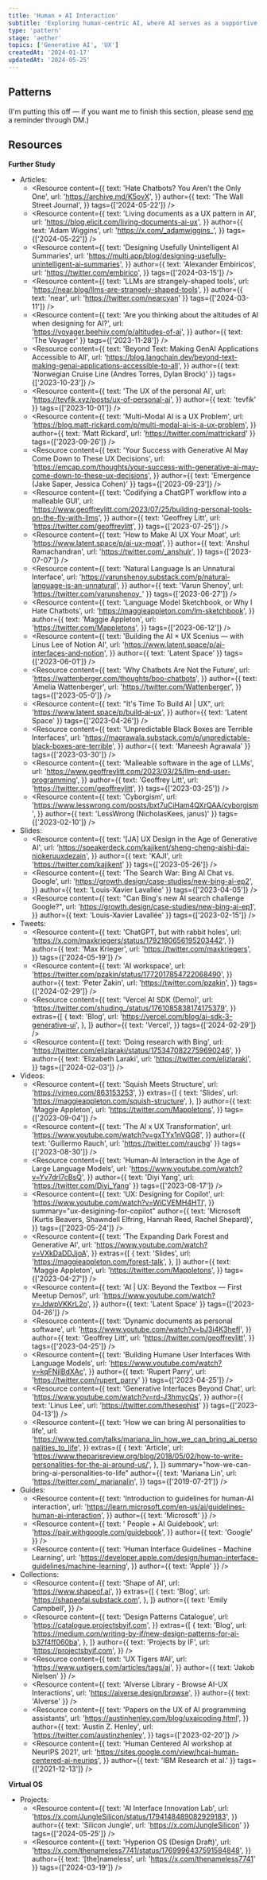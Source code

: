 ```yaml
---
title: 'Human × AI Interaction'
subtitle: 'Exploring human-centric AI, where AI serves as a supportive agent to amplify human capabilities, i.e. AI in the loop'
type: 'pattern'
stage: 'aether'
topics: ['Generative AI', 'UX']
createdAt: '2024-01-17'
updatedAt: '2024-05-25'
---
```


## Patterns

(I'm putting this off — if you want me to finish this section, please send [me](https://twitter.com/thenameless7741) a reminder through DM.)

## Resources

**Further Study**

- Articles:
  - <Resource
      content={{
        text: 'Hate Chatbots? You Aren’t the Only One',
        url: 'https://archive.md/K5ovX',
      }}
      author={{
        text: 'The Wall Street Journal',
      }}
      tags={['2024-05-22']}
    />
  - <Resource
      content={{
        text: 'Living documents as a UX pattern in AI',
        url: 'https://blog.elicit.com/living-documents-ai-ux',
      }}
      author={{
        text: 'Adam Wiggins',
        url: 'https://x.com/_adamwiggins_',
      }}
      tags={['2024-05-22']}
    />
  - <Resource
      content={{
        text: 'Designing Usefully Unintelligent AI Summaries',
        url: 'https://multi.app/blog/designing-usefully-unintelligent-ai-summaries',
      }}
      author={{
        text: 'Alexander Embiricos',
        url: 'https://twitter.com/embirico',
      }}
      tags={['2024-03-15']}
    />
  - <Resource
      content={{
        text: 'LLMs are strangely-shaped tools',
        url: 'https://near.blog/llms-are-strangely-shaped-tools',
      }}
      author={{ text: 'near', url: 'https://twitter.com/nearcyan' }}
      tags={['2024-03-11']}
    />
  - <Resource
      content={{
        text: 'Are you thinking about the altitudes of AI when designing for AI?',
        url: 'https://voyager.beehiiv.com/p/altitudes-of-ai',
      }}
      author={{ text: 'The Voyager' }}
      tags={['2023-11-28']}
    />
  - <Resource
      content={{
        text: 'Beyond Text: Making GenAI Applications Accessible to All',
        url: 'https://blog.langchain.dev/beyond-text-making-genai-applications-accessible-to-all',
      }}
      author={{ text: 'Norwegian Cruise Line (Andres Torres, Dylan Brock)' }}
      tags={['2023-10-23']}
    />
  - <Resource
      content={{
        text: 'The UX of the personal AI',
        url: 'https://tevfik.xyz/posts/ux-of-personal-ai',
      }}
      author={{ text: 'tevfik' }}
      tags={['2023-10-01']}
    />
  - <Resource
      content={{
        text: 'Multi-Modal AI is a UX Problem',
        url: 'https://blog.matt-rickard.com/p/multi-modal-ai-is-a-ux-problem',
      }}
      author={{ text: 'Matt Rickard', url: 'https://twitter.com/mattrickard' }}
      tags={['2023-09-26']}
    />
  - <Resource
      content={{
        text: 'Your Success with Generative AI May Come Down to These UX Decisions',
        url: 'https://emcap.com/thoughts/your-success-with-generative-ai-may-come-down-to-these-ux-decisions',
      }}
      author={{ text: 'Emergence (Jake Saper, Jessica Cohen)' }}
      tags={['2023-09-23']}
    />
  - <Resource
      content={{
        text: 'Codifying a ChatGPT workflow into a malleable GUI',
        url: 'https://www.geoffreylitt.com/2023/07/25/building-personal-tools-on-the-fly-with-llms',
      }}
      author={{
        text: 'Geoffrey Litt',
        url: 'https://twitter.com/geoffreylitt',
      }}
      tags={['2023-07-25']}
    />
  - <Resource
      content={{
        text: 'How to Make AI UX Your Moat',
        url: 'https://www.latent.space/p/ai-ux-moat',
      }}
      author={{
        text: 'Anshul Ramachandran',
        url: 'https://twitter.com/_anshulr',
      }}
      tags={['2023-07-07']}
    />
  - <Resource
      content={{
        text: 'Natural Language Is an Unnatural Interface',
        url: 'https://varunshenoy.substack.com/p/natural-language-is-an-unnatural',
      }}
      author={{ text: 'Varun Shenoy', url: 'https://twitter.com/varunshenoy_' }}
      tags={['2023-06-27']}
    />
  - <Resource
      content={{
        text: 'Language Model Sketchbook, or Why I Hate Chatbots',
        url: 'https://maggieappleton.com/lm-sketchbook',
      }}
      author={{
        text: 'Maggie Appleton',
        url: 'https://twitter.com/Mappletons',
      }}
      tags={['2023-06-12']}
    />
  - <Resource
      content={{
        text: 'Building the AI × UX Scenius — with Linus Lee of Notion AI',
        url: 'https://www.latent.space/p/ai-interfaces-and-notion',
      }}
      author={{ text: 'Latent Space' }}
      tags={['2023-06-01']}
    />
  - <Resource
      content={{
        text: 'Why Chatbots Are Not the Future',
        url: 'https://wattenberger.com/thoughts/boo-chatbots',
      }}
      author={{
        text: 'Amelia Wattenberger',
        url: 'https://twitter.com/Wattenberger',
      }}
      tags={['2023-05-0']}
    />
  - <Resource
      content={{
        text: "It's Time To Build AI | UX",
        url: 'https://www.latent.space/p/build-ai-ux',
      }}
      author={{ text: 'Latent Space' }}
      tags={['2023-04-26']}
    />
  - <Resource
      content={{
        text: 'Unpredictable Black Boxes are Terrible Interfaces',
        url: 'https://magrawala.substack.com/p/unpredictable-black-boxes-are-terrible',
      }}
      author={{ text: 'Maneesh Agrawala' }}
      tags={['2023-03-30']}
    />
  - <Resource
      content={{
        text: 'Malleable software in the age of LLMs',
        url: 'https://www.geoffreylitt.com/2023/03/25/llm-end-user-programming',
      }}
      author={{
        text: 'Geoffrey Litt',
        url: 'https://twitter.com/geoffreylitt',
      }}
      tags={['2023-03-25']}
    />
  - <Resource
      content={{
        text: 'Cyborgism',
        url: 'https://www.lesswrong.com/posts/bxt7uCiHam4QXrQAA/cyborgism',
      }}
      author={{ text: 'LessWrong (NicholasKees, janus)' }}
      tags={['2023-02-10']}
    />
- Slides:
  - <Resource
      content={{
        text: '[JA] UX Design in the Age of Generative AI',
        url: 'https://speakerdeck.com/kajikent/sheng-cheng-aishi-dai-niokeruuxdezain',
      }}
      author={{ text: 'KAJI', url: 'https://twitter.com/kajikent' }}
      tags={['2023-05-26']}
    />
  - <Resource
      content={{
        text: 'The Search War: Bing AI Chat vs. Google',
        url: 'https://growth.design/case-studies/new-bing-ai-ep2',
      }}
      author={{ text: 'Louis-Xavier Lavallée' }}
      tags={['2023-04-05']}
    />
  - <Resource
      content={{
        text: "Can Bing's new AI search challenge Google?",
        url: 'https://growth.design/case-studies/new-bing-ai-ep1',
      }}
      author={{ text: 'Louis-Xavier Lavallée' }}
      tags={['2023-02-15']}
    />
- Tweets:
  - <Resource
      content={{
        text: 'ChatGPT, but with rabbit holes',
        url: 'https://x.com/maxkriegers/status/1792180656195203442',
      }}
      author={{
        text: 'Max Krieger',
        url: 'https://twitter.com/maxkriegers',
      }}
      tags={['2024-05-19']}
    />
  - <Resource
      content={{
        text: 'AI workspace',
        url: 'https://twitter.com/pzakin/status/1772017854722068490',
      }}
      author={{
        text: 'Peter Zakin',
        url: 'https://twitter.com/pzakin',
      }}
      tags={['2024-02-29']}
    />
  - <Resource
      content={{
        text: 'Vercel AI SDK (Demo)',
        url: 'https://twitter.com/shuding_/status/1761085838174175379',
      }}
      extras={[
        {
          text: 'Blog',
          url: 'https://vercel.com/blog/ai-sdk-3-generative-ui',
        },
      ]}
      author={{
        text: 'Vercel',
      }}
      tags={['2024-02-29']}
    />
  - <Resource
      content={{
        text: 'Doing research with Bing',
        url: 'https://twitter.com/elizlaraki/status/1753470822759690246',
      }}
      author={{
        text: 'Elizabeth Laraki',
        url: 'https://twitter.com/elizlaraki',
      }}
      tags={['2024-02-03']}
    />
- Videos:
  - <Resource
      content={{
        text: 'Squish Meets Structure',
        url: 'https://vimeo.com/863153253',
      }}
      extras={[
        {
          text: 'Slides',
          url: 'https://maggieappleton.com/squish-structure',
        },
      ]}
      author={{
        text: 'Maggie Appleton',
        url: 'https://twitter.com/Mappletons',
      }}
      tags={['2023-09-04']}
    />
  - <Resource
      content={{
        text: 'The AI x UX Transformation',
        url: 'https://www.youtube.com/watch?v=gxTYx1nVGG8',
      }}
      author={{ text: 'Guillermo Rauch', url: 'https://twitter.com/rauchg' }}
      tags={['2023-08-30']}
    />
  - <Resource
      content={{
        text: 'Human-AI Interaction in the Age of Large Language Models',
        url: 'https://www.youtube.com/watch?v=Yv7drI7cBsQ',
      }}
      author={{ text: 'Diyi Yang', url: 'https://twitter.com/Diyi_Yang' }}
      tags={['2023-08-17']}
    />
  - <Resource
      content={{
        text: 'UX: Designing for Copilot',
        url: 'https://www.youtube.com/watch?v=WiCVEMH4HTI',
      }}
      summary="ux-desigining-for-copilot"
      author={{
        text: 'Microsoft (Kurtis Beavers, Shawndell Elfring, Hannah Reed, Rachel Shepard)',
      }}
      tags={['2023-05-24']}
    />
  - <Resource
      content={{
        text: 'The Expanding Dark Forest and Generative AI',
        url: 'https://www.youtube.com/watch?v=VXkDaDDJjoA',
      }}
      extras={[
        {
          text: 'Slides',
          url: 'https://maggieappleton.com/forest-talk',
        },
      ]}
      author={{
        text: 'Maggie Appleton',
        url: 'https://twitter.com/Mappletons',
      }}
      tags={['2023-04-27']}
    />
  - <Resource
      content={{
        text: 'AI | UX: Beyond the Textbox — First Meetup Demos!',
        url: 'https://www.youtube.com/watch?v=JdwpVKKrL2o',
      }}
      author={{ text: 'Latent Space' }}
      tags={['2023-04-26']}
    />
  - <Resource
      content={{
        text: 'Dynamic documents as personal software',
        url: 'https://www.youtube.com/watch?v=bJ3i4K3hefI',
      }}
      author={{
        text: 'Geoffrey Litt',
        url: 'https://twitter.com/geoffreylitt',
      }}
      tags={['2023-04-25']}
    />
  - <Resource
      content={{
        text: 'Building Humane User Interfaces With Language Models',
        url: 'https://www.youtube.com/watch?v=kqFNjIBdXAc',
      }}
      author={{ text: 'Rupert Parry', url: 'https://twitter.com/rupert_parry' }}
      tags={['2023-04-25']}
    />
  - <Resource
      content={{
        text: 'Generative Interfaces Beyond Chat',
        url: 'https://www.youtube.com/watch?v=rd-J3hmycQs',
      }}
      author={{ text: 'Linus Lee', url: 'https://twitter.com/thesephist' }}
      tags={['2023-04-13']}
    />
  - <Resource
      content={{
        text: 'How we can bring AI personalities to life',
        url: 'https://www.ted.com/talks/mariana_lin_how_we_can_bring_ai_personalities_to_life',
      }}
      extras={[
        {
          text: 'Article',
          url: 'https://www.theparisreview.org/blog/2018/05/02/how-to-write-personalities-for-the-ai-around-us/',
        },
      ]}
      summary="how-we-can-bring-ai-personalities-to-life"
      author={{
        text: 'Mariana Lin',
        url: 'https://twitter.com/_marianalin',
      }}
      tags={['2019-07-21']}
    />
- Guides:
  - <Resource
      content={{
        text: 'Introduction to guidelines for human-AI interaction',
        url: 'https://learn.microsoft.com/en-us/ai/guidelines-human-ai-interaction',
      }}
      author={{ text: 'Microsoft' }}
    />
  - <Resource
      content={{
        text: ' People + AI Guidebook',
        url: 'https://pair.withgoogle.com/guidebook',
      }}
      author={{ text: 'Google' }}
    />
  - <Resource
      content={{
        text: 'Human Interface Guidelines - Machine Learning',
        url: 'https://developer.apple.com/design/human-interface-guidelines/machine-learning',
      }}
      author={{ text: 'Apple' }}
    />
- Collections:
  - <Resource
      content={{
        text: 'Shape of AI',
        url: 'https://www.shapeof.ai',
      }}
      extras={[
        {
          text: 'Blog',
          url: 'https://shapeofai.substack.com',
        },
      ]}
      author={{
        text: 'Emily Campbell',
      }}
    />
  - <Resource
      content={{
        text: 'Design Patterns Catalogue',
        url: 'https://catalogue.projectsbyif.com',
      }}
      extras={[
        {
          text: 'Blog',
          url: 'https://medium.com/writing-by-if/new-design-patterns-for-ai-b37f4ff060ba',
        },
      ]}
      author={{
        text: 'Projects by IF',
        url: 'https://projectsbyif.com',
      }}
    />
  - <Resource
      content={{
        text: 'UX Tigers #AI',
        url: 'https://www.uxtigers.com/articles/tags/ai',
      }}
      author={{ text: 'Jakob Nielsen' }}
    />
  - <Resource
      content={{
        text: 'AIverse Library - Browse AI-UX Interactions',
        url: 'https://aiverse.design/browse',
      }}
      author={{ text: 'AIverse' }}
    />
  - <Resource
      content={{
        text: 'Papers on the UX of AI programming assistants',
        url: 'https://austinhenley.com/blog/uxaicoding.html',
      }}
      author={{
        text: 'Austin Z. Henley',
        url: 'https://twitter.com/austinzhenley',
      }}
      tags={['2023-02-20']}
    />
  - <Resource
      content={{
        text: 'Human Centered AI workshop at NeurIPS 2021',
        url: 'https://sites.google.com/view/hcai-human-centered-ai-neurips',
      }}
      author={{ text: 'IBM Research et al.' }}
      tags={['2021-12-13']}
    />

**Virtual OS**

- Projects:
  - <Resource
      content={{
        text: 'AI Interface Innovation Lab',
        url: 'https://x.com/JungleSilicon/status/1794148489082929183',
      }}
      author={{ text: 'Silicon Jungle', url: 'https://x.com/JungleSilicon' }}
      tags={['2024-05-25']}
    />
  - <Resource
      content={{
        text: 'Hyperion OS (Design Draft)',
        url: 'https://x.com/thenameless7741/status/1769996437591584848',
      }}
      author={{ text: '[the]nameless', url: 'https://x.com/thenameless7741' }}
      tags={['2024-03-19']}
    />

